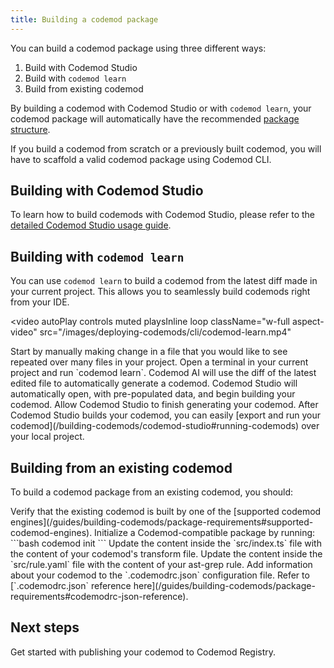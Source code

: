 ```yaml
---
title: Building a codemod package
---
```


You can build a codemod package using three different ways:
1. Build with Codemod Studio
2. Build with `codemod learn`
3. Build from existing codemod

By building a codemod with Codemod Studio or with `codemod learn`, your codemod package will automatically have the recommended [package structure](/guides/building-codemods/package-requirements).

If you build a codemod from scratch or a previously built codemod, you will have to scaffold a valid codemod package using Codemod CLI.

## Building with Codemod Studio

To learn how to build codemods with Codemod Studio, please refer to the [detailed Codemod Studio usage guide](/building-codemods/codemod-studio#building-codemods-with-codemod-studio).

## Building with `codemod learn`

You can use `codemod learn` to build a codemod from the latest diff made in your current project. This allows you to seamlessly build codemods right from your IDE.

<video
	autoPlay
	controls
	muted
	playsInline
	loop
	className="w-full aspect-video"
	src="/images/deploying-codemods/cli/codemod-learn.mp4"
></video>

<Steps>
    <Step title="Make a change">
        Start by manually making change in a file that you would like to see repeated over many files in your project.
    </Step>
    <Step title="Run `codemod learn`">
        Open a terminal in your current project and run `codemod learn`. Codemod AI will use the diff of the latest edited file to automatically generate a codemod.
    </Step>
    <Step title="Building the codemod">
        Codemod Studio will automatically open, with pre-populated data, and begin building your codemod. Allow Codemod Studio to finish generating your codemod.
    </Step>
    <Step title="Export/publish the generated codemod">
        After Codemod Studio builds your codemod, you can easily [export and run your codemod](/building-codemods/codemod-studio#running-codemods) over your local project.
    </Step>
</Steps>

## Building from an existing codemod

To build a codemod package from an existing codemod, you should:

<Steps>
    <Step title="Verify codemod engine compatibility">
        Verify that the existing codemod is built by one of the [supported codemod engines](/guides/building-codemods/package-requirements#supported-codemod-engines).
    </Step>
    <Step title="Initialize codemod package">
        Initialize a Codemod-compatible package by running:
        ```bash
        codemod init
        ```
    </Step>
    <Step title="Update transform file content">
        <Card title="For jscodeshift/ts-morph/filemod codemods:">
        Update the content inside the `src/index.ts` file with the content of your codemod's transform file.
        </Card>
        <Card title="For ast-grep codemods:">
        Update the content inside the `src/rule.yaml` file with the content of your ast-grep rule.
        </Card>
    </Step>
    <Step title="Update package configuration file">
        Add information about your codemod to the `.codemodrc.json` configuration file. Refer to [`.codemodrc.json` reference here](/guides/building-codemods/package-requirements#codemodrc-json-reference).
    </Step>
</Steps>

## Next steps

<Card title="Publishing your codemod ->" icon="share-nodes" href="/guides/sharing/publishing-codemods">
Get started with publishing your codemod to Codemod Registry.
</Card>